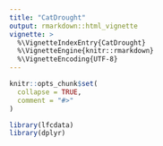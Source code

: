 ```yaml
---
title: "CatDrought"
output: rmarkdown::html_vignette
vignette: >
  %\VignetteIndexEntry{CatDrought}
  %\VignetteEngine{knitr::rmarkdown}
  %\VignetteEncoding{UTF-8}
---
```


```r
knitr::opts_chunk$set(
  collapse = TRUE,
  comment = "#>"
)
```

```r
library(lfcdata)
library(dplyr)
```
